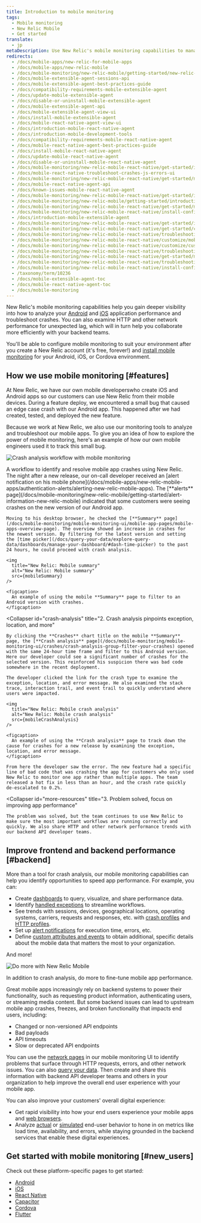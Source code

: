 ```yaml
---
title: Introduction to mobile monitoring
tags:
  - Mobile monitoring
  - New Relic Mobile
  - Get started
translate:
  - jp
metaDescription: Use New Relic's mobile monitoring capabilities to manage the performance of your iOS and Android apps and your customers' overall digital experience.
redirects:
  - /docs/mobile-apps/new-relic-for-mobile-apps
  - /docs/mobile-apps/new-relic-mobile
  - /docs/mobile-monitoring/new-relic-mobile/getting-started/new-relic-mobile
  - /docs/mobile-extensible-agent-sessions-api
  - /docs/mobile-extensible-agent-best-practices-guide
  - /docs/compatibility-requirements-mobile-extensible-agent
  - /docs/update-mobile-extensible-agent
  - /docs/disable-or-uninstall-mobile-extensible-agent
  - /docs/mobile-extensible-agent-api
  - /docs/mobile-extensible-agent-view-ui
  - /docs/install-mobile-extensible-agent
  - /docs/mobile-react-native-agent-view-ui
  - /docs/introduction-mobile-react-native-agent
  - /docs/introduction-mobile-development-tools
  - /docs/compatibility-requirements-mobile-react-native-agent
  - /docs/mobile-react-native-agent-best-practices-guide
  - /docs/install-mobile-react-native-agent
  - /docs/update-mobile-react-native-agent
  - /docs/disable-or-uninstall-mobile-react-native-agent
  - /docs/mobile-monitoring/new-relic-mobile-react-native/get-started/introduction-mobile-react-native-agent
  - /docs/mobile-react-native-troubleshoot-crashes-js-errors-ui
  - /docs/mobile-monitoring/new-relic-mobile-react-native/get-started/mobile-react-native-agent-best-practices-guide
  - /docs/mobile-react-native-agent-api
  - /docs/known-issues-mobile-react-native-agent
  - /docs/mobile-monitoring/new-relic-mobile-react-native/get-started/introduction-mobile-development-tools
  - /docs/mobile-monitoring/new-relic-mobile/getting-started/introduction-new-relic-mobile
  - /docs/mobile-monitoring/new-relic-mobile-react-native/get-started/mobile-development-tools
  - /docs/mobile-monitoring/new-relic-mobile-react-native/install-configure/install-mobile-react-native-agent
  - /docs/introduction-mobile-extensible-agent
  - /docs/mobile-monitoring/new-relic-mobile-react-native/get-started/introduction-mobile-react-native
  - /docs/mobile-monitoring/new-relic-mobile-react-native/get-started/compatibility-requirements-mobile-react-native-agent
  - /docs/mobile-monitoring/new-relic-mobile-react-native/troubleshooting/mobile-react-native-troubleshoot-crashes-js-errors-ui
  - /docs/mobile-monitoring/new-relic-mobile-react-native/customize/mobile-react-native-agent-api
  - /docs/mobile-monitoring/new-relic-mobile-react-native/customize/customize-query-mobile-app-data-react-native
  - /docs/mobile-monitoring/new-relic-mobile-react-native/troubleshooting/no-data-appears-react-native
  - /docs/mobile-monitoring/new-relic-mobile-react-native/get-started/mobile-react-native-best-practices-guide
  - /docs/mobile-monitoring/new-relic-mobile-react-native/troubleshooting/troubleshoot-react-native-known-issues
  - /docs/mobile-monitoring/new-relic-mobile-react-native/install-configure/update-mobile-react-native-agent
  - /taxonomy/term/10236
  - /docs/mobile-extensible-agent-toc
  - /docs/mobile-react-native-agent-toc
  - /docs/mobile-monitoring
---
```






New Relic's mobile monitoring capabilities help you gain deeper visibility into how to analyze your [Android](/docs/mobile-monitoring/new-relic-mobile-android/get-started/introduction-new-relic-mobile-android) and [iOS](/docs/mobile-monitoring/new-relic-mobile-ios/get-started/introduction-new-relic-mobile-ios) application performance and troubleshoot crashes. You can also examine HTTP and other network performance for unexpected lag, which will in turn help you collaborate more efficiently with your backend teams.

You'll be able to configure mobile monitoring to suit your environment after you create a New Relic account (it's free, forever!) and [install mobile monitoring](#new_users) for your Android, iOS, or Cordova environment.

<InlineSignup/>

## How we use mobile monitoring [#features]

At New Relic, we have our own mobile developerswho create iOS and Android apps so our customers can use New Relic from their mobile devices. During a feature deploy, we encountered a small bug that caused an edge case crash with our Android app. This happened after we had created, tested, and deployed the new feature.

Because we work at New Relic, we also use our monitoring tools to analyze and troubleshoot our mobile apps. To give you an idea of how to explore the power of mobile monitoring, here's an example of how our own mobile engineers used it to track this small bug.

<img
  title="Crash analysis workflow with mobile monitoring"
  alt="Crash analysis workflow with mobile monitoring"
  src={mobileCrashAnalysisWorkflow}
/>

<figcaption>
  A workflow to identify and resolve mobile app crashes using New Relic.
</figcaption>

<CollapserGroup>
  <Collapser
    id="alert"
    title="1. Alert notification shows new version crashes"
  >
    The night after a new release, our on-call developer received an [alert notification on his mobile phone](/docs/mobile-apps/new-relic-mobile-apps/authentication-alerts/alerting-new-relic-mobile-apps). The [**alerts** page](/docs/mobile-monitoring/new-relic-mobile/getting-started/alert-information-new-relic-mobile) indicated that some customers were seeing crashes on the new version of our Android app.

    Moving to his desktop browser, he checked the [**Summary** page](/docs/mobile-monitoring/mobile-monitoring-ui/mobile-app-pages/mobile-apps-overview-page). The overview showed an increase in crashes for the newest version. By filtering for the latest version and setting the [time picker](/docs/query-your-data/explore-query-data/dashboards/manage-your-dashboard/#dash-time-picker) to the past 24 hours, he could proceed with crash analysis.

    <img
      title="New Relic: Mobile summary"
      alt="New Relic: Mobile summary"
      src={mobileSummary}
    />

    <figcaption>
      An example of using the mobile **Summary** page to filter to an Android version with crashes.
    </figcaption>
  </Collapser>

  <Collapser
    id="crash-analysis"
    title="2. Crash analysis pinpoints exception, location, and more"
  >
    By clicking the **Crashes** chart title on the mobile **Summary** page, the [**Crash analysis** page](/docs/mobile-monitoring/mobile-monitoring-ui/crashes/crash-analysis-group-filter-your-crashes) opened with the same 24-hour time frame and filter to this Android version. Here our developer could see a significant number of crashes for the selected version. This reinforced his suspicion there was bad code somewhere in the recent deployment.

    The developer clicked the link for the crash type to examine the exception, location, and error message. He also examined the stack trace, interaction trail, and event trail to quickly understand where users were impacted.

    <img
      title="New Relic: Mobile crash analysis"
      alt="New Relic: Mobile crash analysis"
      src={mobileCrashAnalysis}
    />

    <figcaption>
      An example of using the **Crash analysis** page to track down the cause for crashes for a new release by examining the exception, location, and error message.
    </figcaption>

    From here the developer saw the error. The new feature had a specific line of bad code that was crashing the app for customers who only used New Relic to monitor one app rather than multiple apps. The team released a hot fix in less than an hour, and the crash rate quickly de-escalated to 0.2%.
  </Collapser>

  <Collapser
    id="more-resources"
    title="3. Problem solved, focus on improving app performance"
  >
    The problem was solved, but the team continues to use New Relic to make sure the most important workflows are running correctly and quickly. We also share HTTP and other network performance trends with our backend API developer teams.
  </Collapser>
</CollapserGroup>

## Improve frontend and backend performance [#backend]

More than a tool for crash analysis, our mobile monitoring capabilities can help you identify opportunities to speed app performance. For example, you can:

* Create [dashboards](/docs/dashboards/new-relic-one-dashboards/get-started/introduction-new-relic-one-dashboards) to query, visualize, and share performance data.
* Identify [handled exceptions](/docs/mobile-monitoring/mobile-monitoring-ui/crashes/introduction-mobile-handled-exceptions) to streamline workflows.
* See trends with sessions, devices, geographical locations, operating systems, carriers, requests and responses, etc. with [crash profiles](/docs/mobile-monitoring/mobile-monitoring-ui/crashes/crash-analysis-group-filter-your-crashes) and [HTTP profiles](/docs/mobile-monitoring/mobile-monitoring-ui/network-pages/mobile-http-error-profiles-find-error-causes).
* Set up [alert notifications](/docs/mobile-monitoring/new-relic-mobile/getting-started/alert-information-new-relic-mobile) for execution time, errors, etc.
* Define [custom attributes and events](/docs/insights/insights-data-sources/custom-events/insert-custom-events-attributes-mobile-data) to obtain additional, specific details about the mobile data that matters the most to your organization.

And more!

<img
  title="Do more with New Relic Mobile"
  alt="Do more with New Relic Mobile"
  src={mobileNextSteps}
/>

<figcaption>
  In addition to crash analysis, do more to fine-tune mobile app performance.
</figcaption>

Great mobile apps increasingly rely on backend systems to power their functionality, such as requesting product information, authenticating users, or streaming media content. But some backend issues can lead to upstream mobile app crashes, freezes, and broken functionality that impacts end users, including:

* Changed or non-versioned API endpoints
* Bad payloads
* API timeouts
* Slow or deprecated API endpoints

You can use the [network pages](/docs/mobile-monitoring/mobile-monitoring-ui/network-pages) in our mobile monitoring UI to identify problems that surface through HTTP requests, errors, and other network issues. You can also [query your data](/docs/using-new-relic/data/understand-data/query-new-relic-data). Then create <InlinePopover type="dashboards" /> and share this information with backend API developer teams and others in your organization to help improve the overall end user experience with your mobile app.

You can also improve your customers' overall digital experience:

* Get rapid visibility into how your end users experience your mobile apps and [web browsers](/docs/browser/new-relic-browser/getting-started/introduction-new-relic-browser).
* Analyze [actual](/docs/browser/new-relic-browser/getting-started/introduction-new-relic-browser) or [simulated](/docs/synthetics/new-relic-synthetics/getting-started/introduction-new-relic-synthetics) end-user behavior to hone in on metrics like load time, availability, and errors, while staying grounded in the backend services that enable these digital experiences.

## Get started with mobile monitoring [#new_users]

Check out these platform-specific pages to get started:

* [Android](/docs/mobile-monitoring/new-relic-mobile-android/get-started/introduction-new-relic-mobile-android)
* [iOS](/docs/mobile-monitoring/new-relic-mobile-ios/get-started/introduction-new-relic-mobile-ios)
* [React Native](/docs/mobile-monitoring/new-relic-monitoring-react-native/monitor-your-react-native-application)
* [Capacitor](/docs/mobile-monitoring/new-relic-mobile-ionic-capacitor/get-started/introduction-new-relic-ionic-capacitor/)
* [Cordova](/docs/mobile-monitoring/new-relic-mobile-cordova-phonegap/get-started-with-cordova-monitoring/)
* [Flutter](/docs/mobile-monitoring/new-relic-mobile-flutter/monitor-your-flutter-application/)
